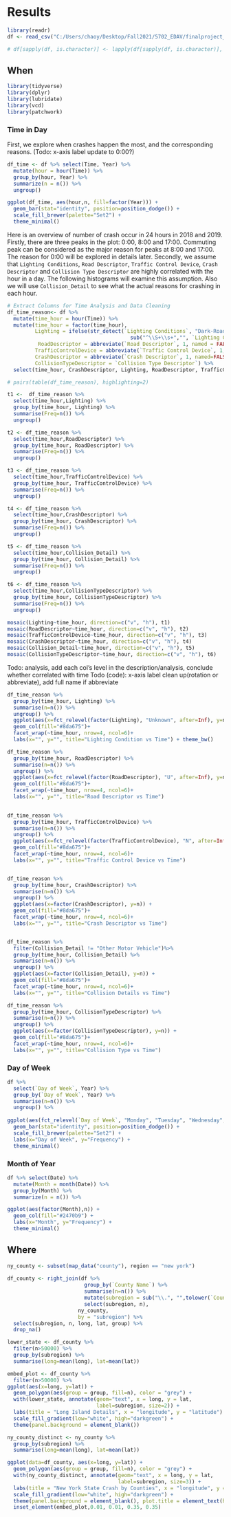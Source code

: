 # Results

```r
library(readr)
df <- read_csv("C:/Users/chaoy/Desktop/Fall2021/5702_EDAV/finalproject_data/cash_information_clean.csv")

# df[sapply(df, is.character)] <- lapply(df[sapply(df, is.character)], as.factor)
```

## When
```r
library(tidyverse)
library(dplyr)
library(lubridate)
library(vcd)
library(patchwork)
```

### Time in Day
First, we explore when crashes happen the most, and the corresponding reasons. (Todo: x-axis label update to 0:00?)
```r
df_time <- df %>% select(Time, Year) %>%
  mutate(hour = hour(Time)) %>%
  group_by(hour, Year) %>%
  summarize(n = n()) %>%
  ungroup()

ggplot(df_time, aes(hour,n, fill=factor(Year))) + 
  geom_bar(stat="identity", position=position_dodge()) + 
  scale_fill_brewer(palette="Set2") +
  theme_minimal()
```
Here is an overview of number of crash occur in 24 hours in 2018 and 2019. Firstly, there are three peaks in the plot: 0:00, 8:00 and 17:00. Commuting peak can be considered as the major reason for peaks at 8:00 and 17:00. The reason for 0:00 will be explored in details later. Secondly, we assume that `Lighting Conditions`, `Road Descriptor`, `Traffic Control Device`, `Crash Descriptor` and `Collision Type Descriptor` are highly correlated with the hour in a day. The following histograms will examine this assumption. Also we will use `Collision_Detail` to see what the actual reasons for crashing in each hour. 

```r

# Extract Columns for Time Analysis and Data Cleaning 
df_time_reason<- df %>% 
  mutate(time_hour = hour(Time)) %>%
  mutate(time_hour = factor(time_hour), 
         Lighting = ifelse(str_detect(`Lighting Conditions`, "Dark-Road"), 
                                        sub("^\\S+\\s+","", `Lighting Conditions`), as.character(`Lighting Conditions`)), 
          RoadDescriptor = abbreviate(`Road Descriptor`, 1, named = FALSE), 
         TrafficControlDevice = abbreviate(`Traffic Control Device`, 1, named = FALSE), 
         CrashDescriptor = abbreviate(`Crash Descriptor`, 1, named=FALSE), 
         CollisionTypeDescriptor = `Collision Type Descriptor`) %>%
  select(time_hour, CrashDescriptor, Lighting, RoadDescriptor, TrafficControlDevice, Collision_Detail, CollisionTypeDescriptor)

# pairs(table(df_time_reason), highlighting=2)
```

```r
t1 <-  df_time_reason %>%
  select(time_hour,Lighting) %>%
  group_by(time_hour, Lighting) %>%
  summarise(Freq=n()) %>%
  ungroup()

t2 <- df_time_reason %>%
  select(time_hour,RoadDescriptor) %>%
  group_by(time_hour, RoadDescriptor) %>%
  summarise(Freq=n()) %>%
  ungroup()

t3 <- df_time_reason %>%
  select(time_hour,TrafficControlDevice) %>%
  group_by(time_hour, TrafficControlDevice) %>%
  summarise(Freq=n()) %>%
  ungroup()

t4 <- df_time_reason %>%
  select(time_hour,CrashDescriptor) %>%
  group_by(time_hour, CrashDescriptor) %>%
  summarise(Freq=n()) %>%
  ungroup()

t5 <- df_time_reason %>%
  select(time_hour,Collision_Detail) %>%
  group_by(time_hour, Collision_Detail) %>%
  summarise(Freq=n()) %>%
  ungroup()

t6 <- df_time_reason %>%
  select(time_hour,CollisionTypeDescriptor) %>%
  group_by(time_hour, CollisionTypeDescriptor) %>%
  summarise(Freq=n()) %>%
  ungroup()

mosaic(Lighting~time_hour, direction=c("v", "h"), t1)
mosaic(RoadDescriptor~time_hour, direction=c("v", "h"), t2)
mosaic(TrafficControlDevice~time_hour, direction=c("v", "h"), t3)
mosaic(CrashDescriptor~time_hour, direction=c("v", "h"), t4)
mosaic(Collision_Detail~time_hour, direction=c("v", "h"), t5)
mosaic(CollisionTypeDescriptor~time_hour, direction=c("v", "h"), t6)
```



Todo: analysis, add each col's level in the description/analysis, conclude whether correlated with time
Todo (code): x-axis label clean up(rotation or abbreviate), add full name if abbreviate

```r
df_time_reason %>% 
  group_by(time_hour, Lighting) %>%
  summarise(n=n()) %>%
  ungroup() %>%
  ggplot(aes(x=fct_relevel(factor(Lighting), "Unknown", after=Inf), y=n)) + 
  geom_col(fill="#8da675")+ 
  facet_wrap(~time_hour, nrow=4, ncol=6)+ 
  labs(x="", y="", title="Lighting Condition vs Time") + theme_bw()

df_time_reason %>% 
  group_by(time_hour, RoadDescriptor) %>%
  summarise(n=n()) %>%
  ungroup() %>%
  ggplot(aes(x=fct_relevel(factor(RoadDescriptor), "U", after=Inf), y=n)) + 
  geom_col(fill="#8da675")+ 
  facet_wrap(~time_hour, nrow=4, ncol=6)+ 
  labs(x="", y="", title="Road Descriptor vs Time")
  

df_time_reason %>% 
  group_by(time_hour, TrafficControlDevice) %>%
  summarise(n=n()) %>%
  ungroup() %>%
  ggplot(aes(x=fct_relevel(factor(TrafficControlDevice), "N", after=Inf), y=n)) + 
  geom_col(fill="#8da675")+ 
  facet_wrap(~time_hour, nrow=4, ncol=6)+ 
  labs(x="", y="", title="Traffic Control Device vs Time")


df_time_reason %>% 
  group_by(time_hour, CrashDescriptor) %>%
  summarise(n=n()) %>%
  ungroup() %>%
  ggplot(aes(x=factor(CrashDescriptor), y=n)) + 
  geom_col(fill="#8da675")+ 
  facet_wrap(~time_hour, nrow=4, ncol=6)+ 
  labs(x="", y="", title="Crash Descriptor vs Time")


df_time_reason %>% 
  filter(Collision_Detail != "Other Motor Vehicle")%>%
  group_by(time_hour, Collision_Detail) %>%
  summarise(n=n()) %>%
  ungroup() %>%
  ggplot(aes(x=factor(Collision_Detail), y=n)) + 
  geom_col(fill="#8da675")+ 
  facet_wrap(~time_hour, nrow=4, ncol=6)+ 
  labs(x="", y="", title="Collision Details vs Time")

df_time_reason %>% 
  group_by(time_hour, CollisionTypeDescriptor) %>%
  summarise(n=n()) %>%
  ungroup() %>%
  ggplot(aes(x=factor(CollisionTypeDescriptor), y=n)) + 
  geom_col(fill="#8da675")+ 
  facet_wrap(~time_hour, nrow=4, ncol=6)+ 
  labs(x="", y="", title="Collision Type vs Time")
```

### Day of Week
```r
df %>%
  select(`Day of Week`, Year) %>%
  group_by(`Day of Week`, Year) %>%
  summarise(n=n()) %>%
  ungroup() %>%
  
ggplot(aes(fct_relevel(`Day of Week`, "Monday", "Tuesday", "Wednesday","Thursday", "Friday", "Saturday", "Sunday"),n,  fill=factor(Year))) +
  geom_bar(stat="identity", position=position_dodge()) + 
  scale_fill_brewer(palette="Set2") +
  labs(x="Day of Week", y="Frequency") +
  theme_minimal()
```

### Month of Year
```r
df %>% select(Date) %>%
  mutate(Month = month(Date)) %>%
  group_by(Month) %>%
  summarize(n = n()) %>%

ggplot(aes(factor(Month),n)) + 
  geom_col(fill="#2470b9") +
  labs(x="Month", y="Frequency") +
  theme_minimal()
```


## Where
```r
ny_county <- subset(map_data("county"), region == "new york") 
  
df_county <- right_join(df %>% 
                         group_by(`County Name`) %>%
                         summarise(n=n()) %>%
                         mutate(subregion = sub("\\.", "",tolower(`County Name`))) %>%
                         select(subregion, n), 
                       ny_county, 
                       by = "subregion") %>%
  select(subregion, n, long, lat, group) %>%
  drop_na()

lower_state <- df_county %>% 
  filter(n>50000) %>% 
  group_by(subregion) %>% 
  summarise(long=mean(long), lat=mean(lat))

embed_plot <- df_county %>% 
  filter(n>50000) %>%
ggplot(aes(x=long, y=lat)) +
  geom_polygon(aes(group = group, fill=n), color = "grey") +
  with(lower_state, annotate(geom="text", x = long, y = lat,
                             label=subregion, size=2)) +
  labs(title = "Long Island Details", x = "longitude", y = "latitude") +
  scale_fill_gradient(low="white", high="darkgreen") +
  theme(panel.background = element_blank()) 

ny_county_distinct <- ny_county %>% 
  group_by(subregion) %>% 
  summarise(long=mean(long), lat=mean(lat))

ggplot(data=df_county, aes(x=long, y=lat)) +
  geom_polygon(aes(group = group, fill=n), color = "grey") +
  with(ny_county_distinct, annotate(geom="text", x = long, y = lat, 
                                    label=subregion, size=3)) +
  labs(title = "New York State Crash by Counties", x = "longitude", y = "latitude") +
  scale_fill_gradient(low="white", high="darkgreen") +
  theme(panel.background = element_blank(), plot.title = element_text(hjust = 0.5)) +
  inset_element(embed_plot,0.01, 0.01, 0.35, 0.35)
```

